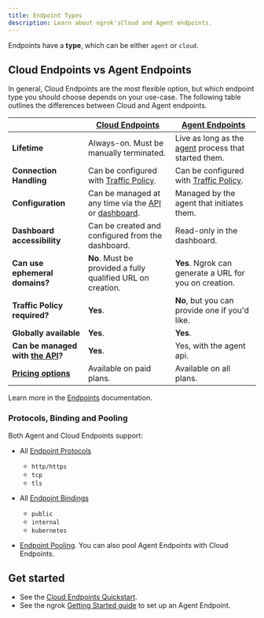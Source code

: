 ```yaml
---
title: Endpoint Types
description: Learn about ngrok'sCloud and Agent endpoints.
---
```


Endpoints have a **type**, which can be either `agent` or `cloud`.

## Cloud Endpoints vs Agent Endpoints

In general, Cloud Endpoints are the most flexible option, but which endpoint type you should choose depends on your use-case. The following table outlines the differences between Cloud and Agent endpoints.

|                                                           | **[Cloud Endpoints](/universal-gateway/cloud-endpoints/)**                                             | **[Agent Endpoints](/universal-gateway/agent-endpoints/)**     |
| --------------------------------------------------------- | ------------------------------------------------------------------------------------------------------ | -------------------------------------------------------------- |
| **Lifetime**                                              | Always-on. Must be manually terminated.                                                                | Live as long as the [agent](/agent) process that started them. |
| **Connection Handling**                                   | Can be configured with [Traffic Policy](/traffic-policy/).                                             | Can be configured with [Traffic Policy](/traffic-policy/).     |
| **Configuration**                                         | Can be managed at any time via the [API](/api/) or [dashboard](https://dashboard.ngrok.com/endpoints). | Managed by the agent that initiates them.                      |
| **Dashboard accessibility**                               | Can be created and configured from the dashboard.                                                      | Read-only in the dashboard.                                    |
| **Can use ephemeral domains?**                            | **No**. Must be provided a fully qualified URL on creation.                                            | **Yes**. Ngrok can generate a URL for you on creation.         |
| **Traffic Policy required?**                              | **Yes**.                                                                                               | **No**, but you can provide one if you'd like.                 |
| **Globally available**                                    | **Yes**.                                                                                               | **Yes**.                                                       |
| **Can be managed with [the API](/api/)?**                 | **Yes**.                                                                                               | Yes, with the agent api.                                       |
| **[Pricing options](https://ngrok.com/pricing?ref=docs)** | Available on paid plans.                                                                               | Available on all plans.                                        |

Learn more in the [Endpoints](/universal-gateway/endpoints) documentation.

### Protocols, Binding and Pooling

Both Agent and Cloud Endpoints support:

- All [Endpoint Protocols](/universal-gateway/protocols/)
  - `http/https`
  - `tcp`
  - `tls`
- All [Endpoint Bindings](/universal-gateway/bindings/)

  - `public`
  - `internal`
  - `kubernetes`

- [Endpoint Pooling](/universal-gateway/endpoint-pooling/). You can also pool Agent Endpoints with Cloud Endpoints.

## Get started

- See the [Cloud Endpoints Quickstart](/getting-started/cloud-endpoints-quickstart).
- See the ngrok [Getting Started guide](/getting-started/) to set up an Agent Endpoint.

